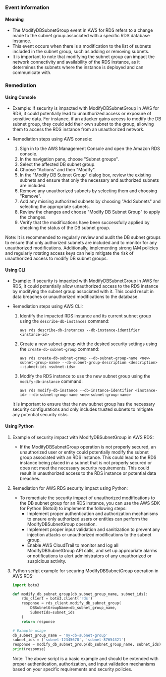 
### Event Information

#### Meaning

- The ModifyDBSubnetGroup event in AWS for RDS refers to a change made to the subnet group associated with a specific RDS database instance.
- This event occurs when there is a modification to the list of subnets included in the subnet group, such as adding or removing subnets.
- It is important to note that modifying the subnet group can impact the network connectivity and availability of the RDS instance, as it determines the subnets where the instance is deployed and can communicate with.

### Remediation

#### Using Console

- Example: If security is impacted with ModifyDBSubnetGroup in AWS for RDS, it could potentially lead to unauthorized access or exposure of sensitive data. For instance, if an attacker gains access to modify the DB subnet group, they could add their own subnet to the group, allowing them to access the RDS instance from an unauthorized network.

- Remediation steps using AWS console:
  1. Sign in to the AWS Management Console and open the Amazon RDS console.
  2. In the navigation pane, choose "Subnet groups".
  3. Select the affected DB subnet group.
  4. Choose "Actions" and then "Modify".
  5. In the "Modify DB Subnet Group" dialog box, review the existing subnets and ensure that only the necessary and authorized subnets are included.
  6. Remove any unauthorized subnets by selecting them and choosing "Remove".
  7. Add any missing authorized subnets by choosing "Add Subnets" and selecting the appropriate subnets.
  8. Review the changes and choose "Modify DB Subnet Group" to apply the changes.
  9. Verify that the modifications have been successfully applied by checking the status of the DB subnet group.

Note: It is recommended to regularly review and audit the DB subnet groups to ensure that only authorized subnets are included and to monitor for any unauthorized modifications. Additionally, implementing strong IAM policies and regularly rotating access keys can help mitigate the risk of unauthorized access to modify DB subnet groups.

#### Using CLI

- Example: If security is impacted with ModifyDBSubnetGroup in AWS for RDS, it could potentially allow unauthorized access to the RDS instance by modifying the subnet group associated with it. This could result in data breaches or unauthorized modifications to the database.

- Remediation steps using AWS CLI:
  1. Identify the impacted RDS instance and its current subnet group using the `describe-db-instances` command:
     ```
     aws rds describe-db-instances --db-instance-identifier <instance-id>
     ```

  2. Create a new subnet group with the desired security settings using the `create-db-subnet-group` command:
     ```
     aws rds create-db-subnet-group --db-subnet-group-name <new-subnet-group-name> --db-subnet-group-description <description> --subnet-ids <subnet-ids>
     ```

  3. Modify the RDS instance to use the new subnet group using the `modify-db-instance` command:
     ```
     aws rds modify-db-instance --db-instance-identifier <instance-id> --db-subnet-group-name <new-subnet-group-name>
     ```

  It is important to ensure that the new subnet group has the necessary security configurations and only includes trusted subnets to mitigate any potential security risks.

#### Using Python

1. Example of security impact with ModifyDBSubnetGroup in AWS RDS:
   - If the ModifyDBSubnetGroup operation is not properly secured, an unauthorized user or entity could potentially modify the subnet group associated with an RDS instance. This could lead to the RDS instance being placed in a subnet that is not properly secured or does not meet the necessary security requirements. This could result in unauthorized access to the RDS instance or potential data breaches.

2. Remediation for AWS RDS security impact using Python:
   - To remediate the security impact of unauthorized modifications to the DB subnet group for an RDS instance, you can use the AWS SDK for Python (Boto3) to implement the following steps:
     - Implement proper authentication and authorization mechanisms to ensure only authorized users or entities can perform the ModifyDBSubnetGroup operation.
     - Implement proper input validation and sanitization to prevent any injection attacks or unauthorized modifications to the subnet group.
     - Enable AWS CloudTrail to monitor and log all ModifyDBSubnetGroup API calls, and set up appropriate alarms or notifications to alert administrators of any unauthorized or suspicious activity.

3. Python script example for securing ModifyDBSubnetGroup operation in AWS RDS:
   ```python
   import boto3

   def modify_db_subnet_group(db_subnet_group_name, subnet_ids):
       rds_client = boto3.client('rds')
       response = rds_client.modify_db_subnet_group(
           DBSubnetGroupName=db_subnet_group_name,
           SubnetIds=subnet_ids
       )
       return response

   # Example usage
   db_subnet_group_name = 'my-db-subnet-group'
   subnet_ids = ['subnet-12345678', 'subnet-87654321']
   response = modify_db_subnet_group(db_subnet_group_name, subnet_ids)
   print(response)
   ```
   Note: The above script is a basic example and should be extended with proper authentication, authorization, and input validation mechanisms based on your specific requirements and security policies.

